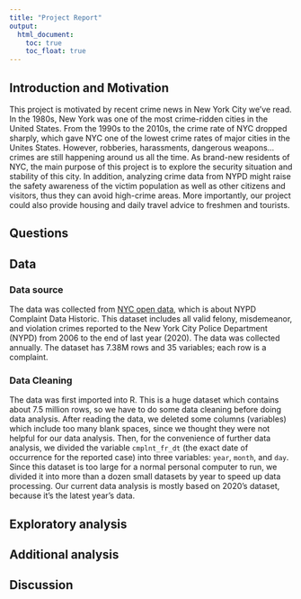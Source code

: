 ```yaml
---
title: "Project Report"
output: 
  html_document:
    toc: true
    toc_float: true
---
```



## Introduction and Motivation

This project is motivated by recent crime news in New York City we’ve read. In the 1980s, New York was one of the most crime-ridden cities in the United States. From the 1990s to the 2010s, the crime rate of NYC dropped sharply, which gave NYC one of the lowest crime rates of major cities in the Unites States. However, robberies, harassments, dangerous weapons… crimes are still happening around us all the time. As brand-new residents of NYC, the main purpose of this project is to explore the security situation and stability of this city. In addition, analyzing crime data from NYPD might raise the safety awareness of the victim population as well as other citizens and visitors, thus they can avoid high-crime areas. More importantly, our project could also provide housing and daily travel advice to freshmen and tourists.

## Questions


## Data

### Data source

The data was collected from [NYC open data](https://data.cityofnewyork.us/Public-Safety/NYPD-Complaint-Data-Historic/qgea-i56i), which is about NYPD Complaint Data Historic. This dataset includes all valid felony, misdemeanor, and violation crimes reported to the New York City Police Department (NYPD) from 2006 to the end of last year (2020). The data was collected annually. The dataset has 7.38M rows and 35 variables; each row is a complaint.

### Data Cleaning

The data was first imported into R. This is a huge dataset which contains about 7.5 million rows, so we have to do some data cleaning before doing data analysis. After reading the data, we deleted some columns (variables) which include too many blank spaces, since we thought they were not helpful for our data analysis. Then, for the convenience of further data analysis, we divided the variable `cmplnt_fr_dt` (the exact date of occurrence for the reported case) into three variables: `year`, `month`, and `day`. Since this dataset is too large for a normal personal computer to run, we divided it into more than a dozen small datasets by year to speed up data processing. Our current data analysis is mostly based on 2020’s dataset, because it’s the latest year's data.

## Exploratory analysis


## Additional analysis

## Discussion
